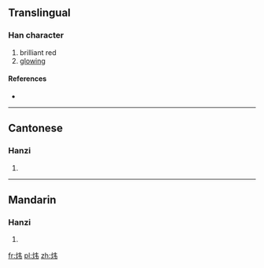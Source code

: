{{also|煒}}
==Translingual==

===Han character===
{{Han char|rn=86|rad=火|as=04|sn=8|four=|canj=火手尸 (FQS)}}

# brilliant red
# [[glowing]]

====References====
* {{Han ref|kx=0668.031|hdz=32191.040|uh=709C|ud=28828}}

----

==Cantonese==

===Hanzi===
{{yue-hanzi|jyut=|y=wai5|tra=煒}}

# {{defn|lang=yue|sort=火04}}

----

==Mandarin==

===Hanzi===
{{cmn-hanzi|tra=煒|pin=[[wěi]] ([[wei3]]), [[zhāo]] ([[zhao1]])|wg=wei<sup>3</sup>, chao<sup>1</sup>}}

# {{defn|lang=cmn|sort=火04}}

[[fr:炜]]
[[pl:炜]]
[[zh:炜]]